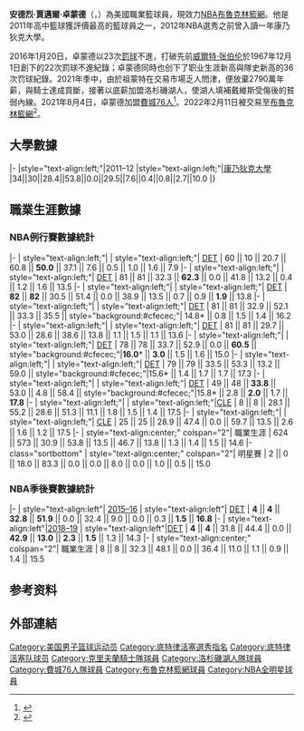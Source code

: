 {{Multiple issues|
{{Missing information|1=生平經歷|time=2020-01-01T14:39:45+00:00}}
{{Blpsources|time=2020-01-01T14:39:45+00:00}}
}}
{{noteTA|G1=NBA
|1=zh-hans:德拉蒙德; zh-hk:祖蒙特; zh-tw:卓蒙德;
|2=zh-cn:安德烈; zh-hk:安達; zh-tw:安德烈;
}}
{{Infobox basketball biography
| name = 安德烈·卓蒙德<BR>Andre Drummond
| image = Andre Drummond vs Wizards 2014.jpg
| caption = 
| position = [[中鋒|中鋒]]
| height_ft = 6
| height_in = 10
| weight_lb = 278
| league = [[NBA|NBA]]
| team = 芝加哥公牛
| number = 
| nationality = {{USA}}
| birth_date = {{birth date and age|mf=yes|1993|8|10}}
| birth_place = {{USA}}[[纽约州|纽约州]][[弗農山_(紐約州)|弗農山]]
| highschool = St. Thomas More<br/>([[康乃狄克州|康乃狄克州]][[蒙特维尔_(康涅狄格州)|蒙特维尔]])
| college = [[康涅狄格大学|康涅狄格大学]] (2011–2012)
| draft_round = 1
| draft_pick = 9
| draft_year = 2012
| draft_team = [[底特律活塞|底特律活塞]]
| career_start = 2012
| career_end = 
| years1 = {{nbay|2012|start}}–{{nbay|2019|end}}
| team1 = [[底特律活塞|底特律活塞]]
| years2 = {{nbay|2019|end}}–{{nbay|2020|end}}
| team2 = [[克里夫蘭騎士|克里夫蘭騎士]]
| years3 = {{nbay|2020|end}}
| team3 = [[洛杉磯湖人|洛杉磯湖人]]
| years4 = {{nbay|2021|start}}-{{nbay|2021|end}}
| team4 = [[费城76人|费城76人]]
| years5 = {{nbay|2021|end}}–至今
| team5 = [[布魯克林籃網|布魯克林籃網]]
| highlights = * 2×[[NBA全明星賽|NBA全明星賽]]（{{nasg|2016}}、{{nasg|2018}}）
* [[NBA最佳陣容|NBA年度第三隊]]（{{nbay|2015|end}}）
* 4×[[NBA歷屆籃板王|NBA籃板王]]（{{nbay|2015|end}}、{{nbay|2017|end}}−{{nbay|2019|end}}）
* [[NBA最佳新秀陣容|NBA最佳新秀陣容第二隊]]（{{nbay|2012|end}}）
* [[NBA新秀挑戰賽|NBA新秀挑戰賽MVP]]（{{nasg|2014}}）
| medal_templates = {{MedalSport | 男子籃球}}
{{MedalCountry|the {{USA}}}}
{{MedalCompetition|[[国际篮联篮球世界杯|FIBA世界杯]]}}
{{MedalGold|[[2014年世界盃籃球賽|2014年西班牙]] | 團體}}
{{MedalCompetition|FIBA U17錦標賽}}
{{MedalGold| 2010年漢堡 | 團體}}
{{MedalCompetition|FIBA美洲U16錦標賽}}
{{MedalGold| 2009年阿根廷 | 團體}}
| nba_profile = andre_drummond
| bbr = drumman01
| letter = d
}}

'''安德烈·賈邁爾·卓蒙德'''（{{lang-en|'''Andre Jamal Drummond'''}}，{{bd|1993年|8月10日}}）為美國職業籃球員，現效力[[NBA|NBA]][[布鲁克林篮网|布魯克林籃網]]。他是2011年高中籃球獲評價最高的籃球員之一，2012年NBA選秀之前曾入讀一年康乃狄克大學。

2016年1月20日，卓蒙德以23次[[罰球|罰球]]不進，打破先前[[威爾特·张伯伦|威爾特·张伯伦]]於1967年12月1日創下的22次罰球不進紀錄；卓蒙德同時也创下了职业生涯新高與隊史新高的36次罚球紀錄。2021年季中，由於祖蒙特在交易市場乏人問津，便放棄2790萬年薪，與騎士達成買斷，接著以底薪加盟洛杉磯湖人，使湖人填補戴維斯受傷後的貧弱內線。2021年8月4日，卓蒙德加盟[[費城76人|費城76人]]<ref>{{cite web|title=76ers Sign Two-Time All-Star Andre Drummond|url=https://www.nba.com/sixers/news/76ers-sign-two-time-all-star-andre-drummond|website=NBA.com|date=August 4, 2021|access-date=August 4, 2021|archive-date=2022-06-11|archive-url=https://web.archive.org/web/20220611011356/https://www.nba.com/sixers/news/76ers-sign-two-time-all-star-andre-drummond}}</ref>。2022年2月11日被交易至[[布魯克林籃網|布魯克林籃網]]<ref>{{Cite web|title=Brooklyn Nets Acquire Ben Simmons, Seth Curry, Andre Drummond and Two First Round Draft Picks from Phildelphia|url=https://www.nba.com/nets/news/2022/02/10/brooklyn-nets-acquire-ben-simmons-seth-curry-andre-drummond-and-two-first-round-draft-picks-from-philadelphia|date=2022-02-10|access-date=2022-02-10|website=NBA|archive-date=2022-02-11|archive-url=https://web.archive.org/web/20220211120318/https://www.nba.com/nets/news/2022/02/10/brooklyn-nets-acquire-ben-simmons-seth-curry-andre-drummond-and-two-first-round-draft-picks-from-philadelphia}}</ref>。

==大學數據==
{{NBA player statistics start}}
|-
|style="text-align:left;"|2011–12
|style="text-align:left;"|[[康乃狄克大學|康乃狄克大學]]
|34||30||28.4||53.8||0.0||29.5||7.6||0.4||0.8||2.7||10.0
|}

==職業生涯數據==
{{NBA player statistics legend}}

===NBA例行賽數據統計===
{{NBA player statistics start}}
|-
| style="text-align:left;"| {{nbay|2012}}
| style="text-align:left;"| [[底特律活塞|DET]]
| 60 || 10 || 20.7 || 60.8 || '''50.0''' || 37.1 || 7.6 || 0.5 || 1.0 || 1.6 || 7.9
|-
| style="text-align:left;"| {{nbay|2013}}
| style="text-align:left;"| [[底特律活塞|DET]]
| 81 || 81 || 32.3 || '''62.3''' || 0.0 || 41.8 || 13.2 || 0.4 || 1.2 || 1.6 || 13.5
|-
| style="text-align:left;"| {{nbay|2014}}
| style="text-align:left;"| [[底特律活塞|DET]]
| '''82''' || '''82''' || 30.5 || 51.4 || 0.0 || 38.9 || 13.5 || 0.7 || 0.9 || '''1.9''' || 13.8
|-
| style="text-align:left;"| {{nbay|2015}}
| style="text-align:left;"| [[底特律活塞|DET]]
| 81 || 81 || 32.9 || 52.1 || 33.3 || 35.5 || style="background:#cfecec;"| 14.8* || 0.8 || 1.5 || 1.4 || 16.2
|-
| style="text-align:left;"| {{nbay|2016}}
| style="text-align:left;"| [[底特律活塞|DET]]
| 81 || 81 || 29.7 || 53.0 || 28.6 || 38.6 || 13.8 || 1.1 || 1.5 || 1.1 || 13.6
|-
| style="text-align:left;"|{{nbay|2017}}
| style="text-align:left;"| [[底特律活塞|DET]]
| 78 || 78 || 33.7 || 52.9 || 0.0 || '''60.5''' || style="background:#cfecec;"|'''16.0'''* || '''3.0''' || 1.5 || 1.6 || 15.0
|-
| style="text-align:left;"|{{nbay|2018}}
| style="text-align:left;"| [[2018-19_底特律活塞賽季|DET]]
| 79 || 79 || 33.5 || 53.3 || 13.2 || 59.0 || style="background:#cfecec;"|15.6* || 1.4 || 1.7 || 1.7 || 17.3
|-
| style="text-align:left;"|{{nbay|2019}}
| style="text-align:left;"| [[2019–20_底特律活塞賽季|DET]]
| 49 || 48 || '''33.8''' || 53.0 || 4.8 || 58.4 || style="background:#cfecec;"|15.8* || 2.8 || '''2.0''' || 1.7 || '''17.8'''
|-
| style="text-align:left;"|{{nbay|2019}}
| style="text-align:left;"|[[2019–20_克里夫蘭騎士賽季|CLE]]
| 8 || 8 || 28.1 || 55.2 || 28.6 || 51.3 || 11.1 || 1.8 || 1.5 || 1.4 || 17.5
|-
| style="text-align:left;"|{{nbay|2020}}
| style="text-align:left;"| [[2020–21_克里夫蘭騎士賽季|CLE]]
| 25 || 25 || 28.9 || 47.4 || 0.0 || 59.7 || 13.5 || 2.6 || 1.6 || 1.2 || 17.5
|-
| style="text-align:center;" colspan="2"| 職業生涯
| 624 || 573 || 30.9 || 53.8 || 13.5 || 46.7 || 13.8 || 1.3 || 1.4 || 1.5 || 14.6
|- class="sortbottom"
| style="text-align:center;" colspan="2"| 明星賽
| 2 || 0 || 18.0 || 83.3 || 0.0 || 0.0 || 8.0 || 0.0 || 1.0 || 0.5 || 15.0
{{s-end}}

===NBA季後賽數據統計===
{{NBA player statistics start}}
|-
| style="text-align:left"| [[2016年NBA季後賽|2015–16]]
| style="text-align:left"| [[底特律活塞|DET]]
| '''4''' || '''4''' || '''32.8''' || '''51.9''' || 0.0 || 32.4 || 9.0 || 0.0 || 0.3 || '''1.5''' || '''16.8'''
|-
| style="text-align:left"|[[2019年NBA季後賽|2018–19]]
| style="text-align:left"|[[2018-19_底特律活塞賽季|DET]]
| '''4''' || '''4''' || 31.8 || 44.4 || 0.0 || '''42.9''' || '''13.0''' || '''2.3''' || '''1.5''' || 1.3 || 14.3
|-
| style="text-align:center;" colspan="2"| 職業生涯
| 8 || 8 || 32.3 || 48.1 || 0.0 || 36.4 || 11.0 || 1.1 || 0.9 || 1.4 || 15.5
{{S-end}}

== 参考资料 ==
{{reflist}}

==外部連結==
{{basketballstats|nba=andre_drummond|bbr=d/drumman01}}

{{布鲁克林篮网现时球员名单}}
{{2012 NBA Draft}}
{{NBA篮板王}}
{{2014年男篮世界杯美国队阵容}}

{{Authority control}}
{{DEFAULTSORT:Drummond, Andre}}
[[Category:美国男子篮球运动员|Category:美国男子篮球运动员]]
[[Category:底特律活塞選秀指名|Category:底特律活塞選秀指名]]
[[Category:底特律活塞队球员|Category:底特律活塞队球员]]
[[Category:克里夫蘭騎士隊球員|Category:克里夫蘭騎士隊球員]]
[[Category:洛杉磯湖人隊球員|Category:洛杉磯湖人隊球員]]
[[Category:費城76人隊球員|Category:費城76人隊球員]]
[[Category:布魯克林籃網球員|Category:布魯克林籃網球員]]
[[Category:NBA全明星球員|Category:NBA全明星球員]]